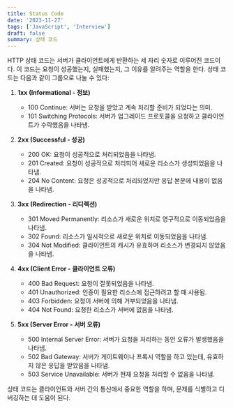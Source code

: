 ```yaml
---
title: Status Code
date: '2023-11-27'
tags: ['JavaScript', 'Interview']
draft: false
summary: 상태 코드
---
```


HTTP 상태 코드는 서버가 클라이언트에게 반환하는 세 자리 숫자로 이루어진 코드이다. 이 코드는 요청이 성공했는지, 실패했는지, 그 이유를 알려주는 역할을 한다. 상태 코드는 다음과 같이 그룹으로 나눌 수 있다:

1. **1xx (Informational - 정보)**
   - 100 Continue: 서버는 요청을 받았고 계속 처리할 준비가 되었다는 의미.
   - 101 Switching Protocols: 서버가 업그레이드 프로토콜을 요청하고 클라이언트가 수락했음을 나타냄.

2. **2xx (Successful - 성공)**
   - 200 OK: 요청이 성공적으로 처리되었음을 나타냄.
   - 201 Created: 요청이 성공적으로 처리되어 새로운 리소스가 생성되었음을 나타냄.
   - 204 No Content: 요청은 성공적으로 처리되었지만 응답 본문에 내용이 없음을 나타냄.

3. **3xx (Redirection - 리디렉션)**
   - 301 Moved Permanently: 리소스가 새로운 위치로 영구적으로 이동되었음을 나타냄.
   - 302 Found: 리소스가 일시적으로 새로운 위치로 이동되었음을 나타냄.
   - 304 Not Modified: 클라이언트의 캐시가 유효하며 리소스가 변경되지 않았음을 나타냄.

4. **4xx (Client Error - 클라이언트 오류)**
   - 400 Bad Request: 요청이 잘못되었음을 나타냄.
   - 401 Unauthorized: 인증이 필요한 리소스에 접근하려고 할 때 사용됨.
   - 403 Forbidden: 요청이 서버에 의해 거부되었음을 나타냄.
   - 404 Not Found: 요청한 리소스가 서버에 없음을 나타냄.

5. **5xx (Server Error - 서버 오류)**
   - 500 Internal Server Error: 서버가 요청을 처리하는 동안 오류가 발생했음을 나타냄.
   - 502 Bad Gateway: 서버가 게이트웨이나 프록시 역할을 하고 있는데, 유효하지 않은 응답을 받았음을 나타냄.
   - 503 Service Unavailable: 서버가 현재 요청을 처리할 수 없음을 나타냄.

상태 코드는 클라이언트와 서버 간의 통신에서 중요한 역할을 하며, 문제를 식별하고 디버깅하는 데 도움이 된다.
